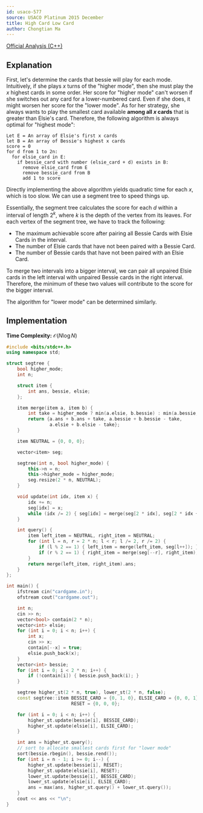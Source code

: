 ```yaml
---
id: usaco-577
source: USACO Platinum 2015 December
title: High Card Low Card
author: Chongtian Ma
---
```


[Official Analysis (C++)](https://usaco.org/current/data/sol_cardgame_platinum_dec15.html)

## Explanation

First, let's determine the cards that bessie will play for each mode.
Intuitively, if she plays $x$ turns of the "higher mode", then she must play the
$x$ highest cards in some order. Her score for "higher mode" can't worsen if she
switches out any card for a lower-numbered card. Even if she does, it might
worsen her score for the "lower mode". As for her strategy, she always wants to
play the smallest card available **among all $x$ cards** that is greater than
Elsie's card. Therefore, the following algorithm is always optimal for "highest
mode":

```
Let E = An array of Elsie's first x cards
let B = An array of Bessie's highest x cards
score = 0
for d from 1 to 2n:
  for elsie_card in E:
    if bessie_card with number (elsie_card + d) exists in B:
      remove elsie_card from E
      remove bessie_card from B
      add 1 to score
```

Directly implementing the above algorithm yields quadratic time for each $x$,
which is too slow. We can use a segment tree to speed things up.

Essentially, the segment tree calculates the score for each $d$ within a
interval of length $2^k$, where $k$ is the depth of the vertex from its leaves.
For each vertex of the segment tree, we have to track the following:

- The maximum achievable score after pairing all Bessie Cards with Elsie Cards
  in the interval.
- The number of Elsie cards that have not been paired with a Bessie Card.
- The number of Bessie cards that have not been paired with an Elsie Card.

To merge two intervals into a bigger interval, we can pair all unpaired Elsie
cards in the left interval with unpaired Bessie cards in the right interval.
Therefore, the minimum of these two values will contribute to the score for the
bigger interval.

The algorithm for "lower mode" can be determined similarly.

## Implementation

**Time Complexity:** $\mathcal{O}(N \log N)$

<LanguageSection>

<CPPSection>

```cpp
#include <bits/stdc++.h>
using namespace std;

struct segtree {
	bool higher_mode;
	int n;

	struct item {
		int ans, bessie, elsie;
	};

	item merge(item a, item b) {
		int take = higher_mode ? min(a.elsie, b.bessie) : min(a.bessie, b.elsie);
		return {a.ans + b.ans + take, a.bessie + b.bessie - take,
		        a.elsie + b.elsie - take};
	}

	item NEUTRAL = {0, 0, 0};

	vector<item> seg;

	segtree(int n, bool higher_mode) {
		this->n = n;
		this->higher_mode = higher_mode;
		seg.resize(2 * n, NEUTRAL);
	}

	void update(int idx, item x) {
		idx += n;
		seg[idx] = x;
		while (idx /= 2) { seg[idx] = merge(seg[2 * idx], seg[2 * idx + 1]); }
	}

	int query() {
		item left_item = NEUTRAL, right_item = NEUTRAL;
		for (int l = n, r = 2 * n; l < r; l /= 2, r /= 2) {
			if (l % 2 == 1) { left_item = merge(left_item, seg[l++]); }
			if (r % 2 == 1) { right_item = merge(seg[--r], right_item); }
		}
		return merge(left_item, right_item).ans;
	}
};

int main() {
	ifstream cin("cardgame.in");
	ofstream cout("cardgame.out");

	int n;
	cin >> n;
	vector<bool> contain(2 * n);
	vector<int> elsie;
	for (int i = 0; i < n; i++) {
		int x;
		cin >> x;
		contain[--x] = true;
		elsie.push_back(x);
	}
	vector<int> bessie;
	for (int i = 0; i < 2 * n; i++) {
		if (!contain[i]) { bessie.push_back(i); }
	}

	segtree higher_st(2 * n, true), lower_st(2 * n, false);
	const segtree::item BESSIE_CARD = {0, 1, 0}, ELSIE_CARD = {0, 0, 1},
	                    RESET = {0, 0, 0};

	for (int i = 0; i < n; i++) {
		higher_st.update(bessie[i], BESSIE_CARD);
		higher_st.update(elsie[i], ELSIE_CARD);
	}

	int ans = higher_st.query();
	// sort to allocate smallest cards first for "lower mode"
	sort(bessie.rbegin(), bessie.rend());
	for (int i = n - 1; i >= 0; i--) {
		higher_st.update(bessie[i], RESET);
		higher_st.update(elsie[i], RESET);
		lower_st.update(bessie[i], BESSIE_CARD);
		lower_st.update(elsie[i], ELSIE_CARD);
		ans = max(ans, higher_st.query() + lower_st.query());
	}
	cout << ans << "\n";
}
```

</CPPSection>

</LanguageSection>
